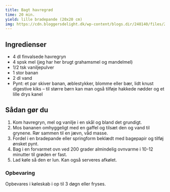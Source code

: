 ```yaml
---
title: Bagt havregrød
time: 20 min.
yield: lille bradepande (20x20 cm)
img: https://cdn.bloggersdelight.dk/wp-content/blogs.dir/248140/files/2021/05/dsc01569.jpg
---
```


## Ingredienser

- 4 dl finvalsede havregryn
- 4 spsk mel (jeg har her brugt grahamsmel og mandelmel)
- 1/2 tsk vaniljepulver
- 1 stor banan
- 2 dl vand
- Pynt: et par skiver banan, æblestykker, blomme eller bær, lidt knust digestive kiks – til større børn kan man også tilføje hakkede nødder og et lille drys kanel

## Sådan gør du

1. Kom havregryn, mel og vanilje i en skål og bland det grundigt.
2. Mos bananen omhyggeligt med en gaffel og tilsæt den og vand til grynene. Rør sammen til en jævn, våd masse.
3. Fordel i en bradepande eller springform beklædt med bagepapir og tilføj ønsket pynt.
4. Bag i en forvarmet ovn ved 200 grader almindelig ovnvarme i 10-12 minutter til grøden er fast.
5. Lad køle så den er lun. Kan også serveres afkølet.

### Opbevaring

Opbevares i køleskab i op til 3 døgn eller fryses.
